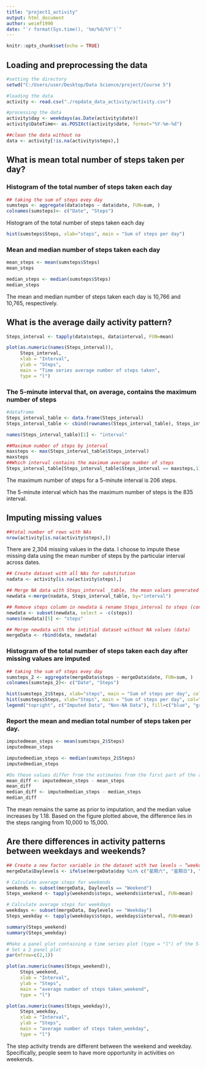 ---
title: "project1_activity"
output: html_document
author: weimf1990
date: "`r format(Sys.time(), '%m/%d/%Y')`"
---

```{r setup, include=FALSE}
knitr::opts_chunk$set(echo = TRUE)
```

## Loading and preprocessing the data

```{r}
#setting the directory
setwd("C:/Users/user/Desktop/Data Science/project/Course 5")

#loading the data
activity <- read.csv("./repdata_data_activity/activity.csv")

#processing the data
activity$day <- weekdays(as.Date(activity$date))
activity$DateTime<- as.POSIXct(activity$date, format="%Y-%m-%d")

##clean the data without na
data <- activity[!is.na(activity$steps),]
```

## What is mean total number of steps taken per day?
### Histogram of the total number of steps taken each day
```{r, echo=FALSE}
## taking the sum of steps evey day
sumsteps <- aggregate(data$steps ~ data$date, FUN=sum, )
colnames(sumsteps)<- c("Date", "Steps")
```

Histogram of the total number of steps taken each day
```{r, echo=FALSE}
hist(sumsteps$Steps, xlab="steps", main = "Sum of steps per day")
```

### Mean and median number of steps taken each day
```{r, echo=FALSE}
mean_steps <- mean(sumsteps$Steps)
mean_steps

median_steps <- median(sumsteps$Steps)
median_steps
```
The mean and median number of steps taken each day is 10,766 and 10,765, respectively.

## What is the average daily activity pattern?
```{r, echo=FALSE}
Steps_interval <- tapply(data$steps, data$interval, FUN=mean)

plot(as.numeric(names(Steps_interval)), 
     Steps_interval, 
     xlab = "Interval", 
     ylab = "Steps", 
     main = "Time series average number of steps taken", 
     type = "l")
```

### The 5-minute interval that, on average, contains the maximum number of steps
```{r, echo=FALSE}
#dataframe
Steps_interval_table <- data.frame(Steps_interval)
Steps_interval_table <- cbind(rownames(Steps_interval_table), Steps_interval_table)

names(Steps_interval_table)[1] <- "interval"

##Maximum number of steps by interval
maxsteps <- max(Steps_interval_table$Steps_interval)
maxsteps
##Which interval contains the maximum average number of steps
Steps_interval_table[Steps_interval_table$Steps_interval == maxsteps,1]
```
The maximum number of steps for a 5-minute interval is 206 steps.

The 5-minute interval which has the maximum number of steps is the 835 interval.

## Imputing missing values
```{r, echo=FALSE}
##total number of rows with NAs
nrow(activity[is.na(activity$steps),])
```
There are 2,304 missing values in the data. I choose to impute these missing data using the mean number of steps by the particular interval across dates.
```{r, echo=FALSE}
## Create dataset with all NAs for substitution
nadata <- activity[is.na(activity$steps),]

## Merge NA data with Steps_interval _table, the mean values generated in previous steps
newdata <-merge(nadata, Steps_interval_table, by="interval")

## Remove steps column in newdata & rename Steps_interval to steps (consistent with the column names in data)
newdata <- subset(newdata, select = -c(steps))
names(newdata)[5] <- "steps"

## Merge newdata with the intitial dataset without NA values (data)
mergeData <- rbind(data, newdata)
```

### Histogram of the total number of steps taken each day after missing values are imputed
```{r, echo=FALSE}
## taking the sum of steps evey day
sumsteps_2 <- aggregate(mergeData$steps ~ mergeData$date, FUN=sum, )
colnames(sumsteps_2)<- c("Date", "Steps")

hist(sumsteps_2$Steps, xlab="steps", main = "Sum of steps per day", col = "blue")
hist(sumsteps$Steps, xlab="Steps", main = "Sum of steps per day", col="Grey", add=T)
legend("topright", c("Imputed Data", "Non-NA Data"), fill=c("blue", "grey") )
```

### Report the mean and median total number of steps taken per day.
```{r, echo=FALSE}
imputedmean_steps <- mean(sumsteps_2$Steps)
imputedmean_steps

imputedmedian_steps <- median(sumsteps_2$Steps)
imputedmedian_steps

#Do these values differ from the estimates from the first part of the assignment?
mean_diff <- imputedmean_steps - mean_steps
mean_diff
median_diff <- imputedmedian_steps - median_steps
median_diff
```
The mean remains the same as prior to imputation, and the median value increases by 1.18. Based on the figure plotted above, the difference lies in the steps ranging from 10,000 to 15,000.

## Are there differences in activity patterns between weekdays and weekends?
```{r, echo=FALSE}
## Create a new factor variable in the dataset with two levels – “weekday” and “weekend” indicating whether a given date is a weekday or weekend day.
mergeData$Daylevels <- ifelse(mergeData$day %in% c("星期六", "星期日"), "Weekend", "Weekday")

# Calculate average steps for weekends
weekends <- subset(mergeData, Daylevels == "Weekend")
Steps_weekend <- tapply(weekends$steps, weekends$interval, FUN=mean)

# Calculate average steps for weekdays
weekdays <- subset(mergeData, Daylevels == "Weekday")
Steps_weekday <- tapply(weekdays$steps, weekdays$interval, FUN=mean)

summary(Steps_weekend)
summary(Steps_weekday)

#Make a panel plot containing a time series plot (type = "l") of the 5-minute interval (x-axis) and the average number of steps taken, averaged across all weekday days or weekend days (y-axis).
# Set a 2 panel plot
par(mfrow=c(2,1))

plot(as.numeric(names(Steps_weekend)), 
     Steps_weekend, 
     xlab = "Interval", 
     ylab = "Steps", 
     main = "average number of steps taken_weekend", 
     type = "l")

plot(as.numeric(names(Steps_weekday)), 
     Steps_weekday, 
     xlab = "Interval", 
     ylab = "Steps", 
     main = "average number of steps taken_weekday", 
     type = "l")

```
The step activity trends are different between the weekend and weekday. Specifically, people seem to have more opportunity in activities on weekends.
